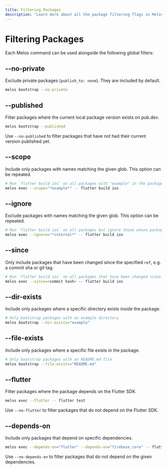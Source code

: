 ```yaml
---
title: Filtering Packages
description: "Learn more about all the package filtering flags in Melos."
---
```


# Filtering Packages

Each Melos command can be used alongside the following global filters:

## --no-private

Exclude private packages (`publish_to: none`). They are included by default.

```bash
melos bootstrap --no-private
```

## --published

Filter packages where the current local package version exists on pub.dev.

```bash
melos bootstrap --published
```

Use `--no-published` to filter packages that have not had their current version published yet.

## --scope

Include only packages with names matching the given glob. This option can be repeated.

```bash
# Run `flutter build ios` on all packages with "example" in the package name
melos exec --scope="*example*" -- flutter build ios
```

## --ignore

Exclude packages with names matching the given glob. This option can be repeated.

```bash
# Run `flutter build ios` on all packages but ignore those whose packages names contain "internal"
melos exec --ignore="*internal*" -- flutter build ios
```

## --since

Only include packages that have been changed since the specified `ref`, e.g. a commit sha or git tag.

```bash
# Run `flutter build ios` on all packages that have been changed since the specified commit hash
melos exec --since=<commit hash> -- flutter build ios
```

## --dir-exists

Include only packages where a specific directory exists inside the package.

```bash
# Only bootstrap packages with an example directory
melos bootstrap --dir-exists="example"
```

## --file-exists

Include only packages where a specific file exists in the package.

```bash
# Only bootstrap packages with an README.md file
melos bootstrap --file-exists="README.md"
```

## --flutter

Filter packages where the package depends on the Flutter SDK.

```bash
melos exec --flutter -- flutter test
```

Use `--no-flutter` to filter packages that do not depend on the Flutter SDK.

## --depends-on

Include only packages that depend on specific dependencies.

```bash
melos exec --depends-on="flutter" --depends-on="firebase_core" -- flutter test
```

Use `--no-depends-on` to filter packages that do not depend on the given dependencies.